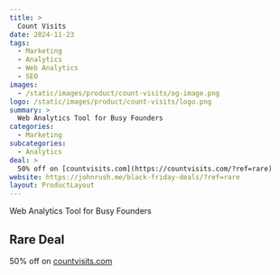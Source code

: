 ```yaml
---
title: >
  Count Visits
date: 2024-11-23
tags:
  - Marketing
  - Analytics
  - Web Analytics
  - SEO
images:
  - /static/images/product/count-visits/og-image.png
logo: /static/images/product/count-visits/logo.png
summary: >
  Web Analytics Tool for Busy Founders
categories:
  - Marketing
subcategories:
  - Analytics
deal: >
  50% off on [countvisits.com](https://countvisits.com/?ref=rare)
website: https://johnrush.me/black-friday-deals/?ref=rare
layout: ProductLayout
---
```

Web Analytics Tool for Busy Founders

## Rare Deal

50% off on [countvisits.com](https://countvisits.com/?ref=rare)
